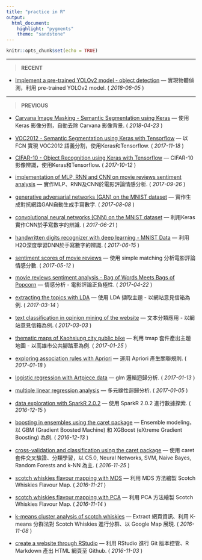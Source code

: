 ```yaml
---
title: "practice in R"
output: 
  html_document:
    highlight: "pygments"
    theme: "sandstone"
---
```


```r
knitr::opts_chunk$set(echo = TRUE)
```

***

> __RECENT__

* [Implement a pre-trained YOLOv2 model - object detection](./yolov2.html) ---  實現物體偵測，利用 pre-trained YOLOv2 model.
( *2018-06-05* )


***

> __PREVIOUS__

* [Carvana Image Masking - Semantic Segmentation using Keras](./carvana.html) ---  使用 Keras 影像分割，自動去除 Carvana 影像背景.
( *2018-04-23* )

* [VOC2012 - Semantic Segmentation using Keras with Tensorflow](./voc2012.html) ---  以 FCN 實現 VOC2012 語義分割，使用Keras和Tensorflow.
( *2017-11-18* )

* [CIFAR-10 - Object Recognition using Keras with Tensorflow](./cifar10.html) --- 
CIFAR-10影像辨識，使用Keras和Tensorflow.
( *2017-10-12* )

* [implementation of MLP, RNN and CNN on movie reviews sentiment analysis](./movieReviewCNN.html) --- 
實作MLP、RNN及CNN於電影評論情感分析.
( *2017-09-26* )

* [generative adversarial networks (GAN) on the MNIST dataset](./kerasGAN.html) --- 
實作生成對抗網路GAN自動生成手寫數字.
( *2017-08-08* )

* [convolutional neural networks (CNN) on the MNIST dataset](./kerasCNN.html) --- 
利用Keras實作CNN於手寫數字的辨識.
( *2017-06-21* )

* [handwritten digits recognizer with deep learning - MNIST Data](./digitRecognizer.html) --- 
利用H2O深度學習DNN於手寫數字的辨識.
( *2017-06-15* )

* [sentiment scores of movie reviews](./sentimentAnalysis.html) --- 
使用 simple matching 分析電影評論情感分數.
( *2017-05-12* )

* [movie reviews sentiment analysis - Bag of Words Meets Bags of Popcorn](./movieReviewSentiment.html) --- 
情感分析 - 電影評論正負極性.
( *2017-04-22* )

* [extracting the topics with LDA](./stspMailTopics.html) --- 
使用 LDA 擷取主題 - 以網站意見信箱為例.
( *2017-03-14* )

* [text classiﬁcation in opinion mining of the website](./stspMailService.html) --- 
文本分類應用 - 以網站意見信箱為例.
( *2017-03-03* )

* [thematic maps of Kaohsiung city public bike](./kaoCityBike.html) --- 
利用 tmap 套件產出主題地圖 - 以高雄市公共腳踏車為例.
( *2017-01-25* )

* [exploring association rules with Apriori](./associationRules.html) --- 
運用 Apriori 產生關聯規則.
( *2017-01-18* )

* [logistic regression with Artpiece data](./logisticRegression.html) --- 
glm 邏輯迴歸分析.
( *2017-01-13* )

* [multiple linear regression analysis](./linearRegression.html) --- 
多元線性迴歸分析.
( *2017-01-05* )

* [data exploration with SparkR 2.0.2](./exerciseSparkR.html) --- 
使用 SparkR 2.0.2 進行數據探索.
( *2016-12-15* )

* [boosting in ensembles using the caret package](./ensembleBoosting.html) --- 
Ensemble modeling，以 GBM (Gradient Boosted Machine) 和 XGBoost (eXtreme Gradient Boosting) 為例.
( *2016-12-13* )

* [cross-validation and classification using the caret package](./classifyWhiskies.html) --- 
使用 caret 套件交叉驗證、分類學習，以 C5.0, Neural Networks, SVM, Naive Bayes, Random Forests and k-NN 為主.
( *2016-11-25* )

* [scotch whiskies flavour mapping with MDS](./mdsWhiskies.html) --- 
利用 MDS 方法繪製 Scotch Whiskies Flavour Map. 
( *2016-11-21* )

* [scotch whiskies flavour mapping with PCA](./pcaWhiskies.html) --- 
利用 PCA 方法繪製 Scotch Whiskies Flavour Map. 
( *2016-11-14* )

* [k-means cluster analysis of scotch whiskies](./kmeansWhiskies.html) --- 
Extract 網頁資訊、利用 K-means 分群法對 Scotch Whiskies 進行分群、以 Google Map 展現. 
( *2016-11-08* )

* [create a website through RStudio](./createWebsite.html) --- 
利用 RStudio 進行 Git 版本控管、R Markdown 產出 HTML 網頁至 Github. 
( *2016-11-03* )
